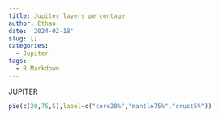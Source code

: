 ```yaml
---
title: Jupiter layers percentage
author: Ethan
date: '2024-02-18'
slug: []
categories:
  - Jupiter
tags:
  - R Markdown
---
```


JUPITER

```r
pie(c(20,75,5),label=c("core20%","mantle75%","crust5%"))
```